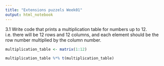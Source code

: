 ```yaml
---
title: "Extensions puzzels Week01"
output: html_notebook
---
```


3.1
Write code that prints a multiplication table for numbers up to 12. i.e. there will be 12 rows and 12 columns, and each element should be the row number multiplied by the column number.


```r

multiplication_table <- matrix(1:12)

multiplication_table %*% t(multiplication_table)


```



```r



```

